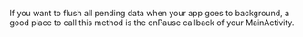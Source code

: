 If you want to flush all pending data when your app goes to background, a good place to call this method is the onPause callback of your MainActivity.